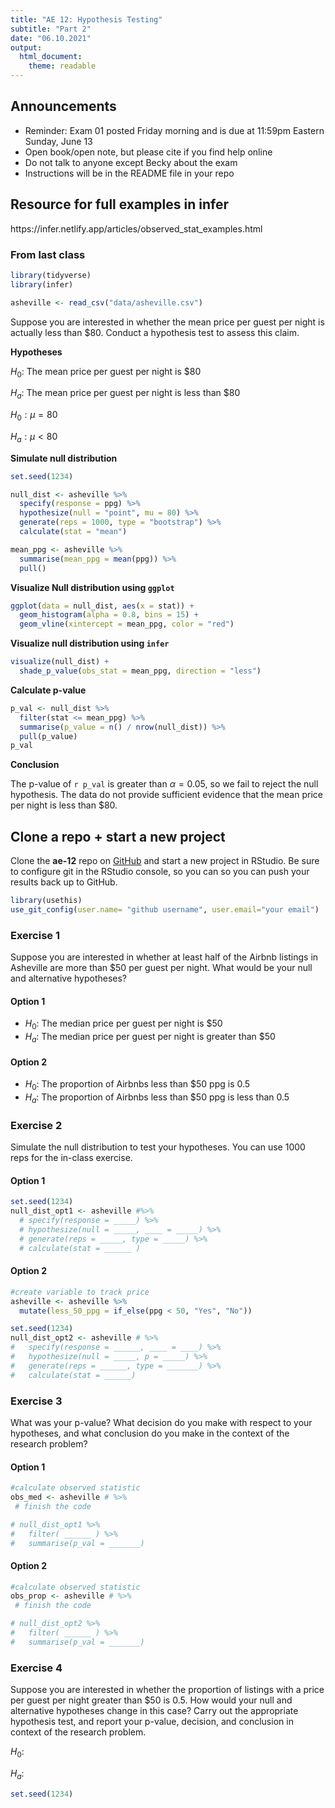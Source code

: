 ```yaml
---
title: "AE 12: Hypothesis Testing"
subtitle: "Part 2"
date: "06.10.2021"
output: 
  html_document:
    theme: readable
---
```


## Announcements
- Reminder: Exam 01 posted Friday morning and is due at 11:59pm Eastern Sunday, June 13
- Open book/open note, but please cite if you find help online
- Do not talk to anyone except Becky about the exam
- Instructions will be in the README file in your repo

## Resource for full examples in infer

https://infer.netlify.app/articles/observed_stat_examples.html

### From last class

```r
library(tidyverse)
library(infer)
```

```r
asheville <- read_csv("data/asheville.csv")
```

Suppose you are interested in whether the mean price per guest per night is actually less than $80. Conduct a hypothesis test to assess this claim.

**Hypotheses**

$H_0$: The mean price per guest per night is $80

$H_a$: The mean price per guest per night is less than $80

$H_0: \mu = 80$

$H_a: \mu < 80$

**Simulate null distribution**

```r
set.seed(1234)
```

```r
null_dist <- asheville %>%
  specify(response = ppg) %>%
  hypothesize(null = "point", mu = 80) %>%
  generate(reps = 1000, type = "bootstrap") %>%
  calculate(stat = "mean")
```

```r
mean_ppg <- asheville %>%
  summarise(mean_ppg = mean(ppg)) %>%
  pull()
```

**Visualize Null distribution using `ggplot`**

```r
ggplot(data = null_dist, aes(x = stat)) +
  geom_histogram(alpha = 0.8, bins = 15) + 
  geom_vline(xintercept = mean_ppg, color = "red")
```

**Visualize null distribution using `infer`**

```r
visualize(null_dist) +
  shade_p_value(obs_stat = mean_ppg, direction = "less")
```

**Calculate p-value**

```r
p_val <- null_dist %>%
  filter(stat <= mean_ppg) %>%
  summarise(p_value = n() / nrow(null_dist)) %>%
  pull(p_value)
p_val
```

**Conclusion**

The p-value of `r p_val` is greater than $\alpha = 0.05$, so we fail to reject the null hypothesis. The data do not provide sufficient evidence that the mean price per night is less than $80. 


## Clone a repo + start a new project

Clone the **ae-12** repo on [GitHub](https://github.com/sta199-summer2021) and start a new project in RStudio. Be sure to configure git in the RStudio console, so you can so you can push your results back up to GitHub.

```r
library(usethis)
use_git_config(user.name= "github username", user.email="your email")
```

### Exercise 1

Suppose you are interested in whether at least half of the Airbnb listings in Asheville are more than $50 per guest per night. What would be your null and alternative hypotheses?

#### Option 1 

- $H_0$: The median price per guest per night is $50
- $H_a$: The median price per guest per night is greater than $50

#### Option 2

- $H_0$: The proportion of Airbnbs less than $50 ppg is 0.5
- $H_a$: The proportion of Airbnbs less than $50 ppg is less than  0.5

### Exercise 2

Simulate the null distribution to test your hypotheses. You can use 1000 reps for the in-class exercise.

#### Option 1 

```r
set.seed(1234)
null_dist_opt1 <- asheville #%>%
  # specify(response = _____) %>%
  # hypothesize(null = _____, ____ = _____) %>%
  # generate(reps = _____, type = _____) %>%
  # calculate(stat = ______ )
```

#### Option 2

```r
#create variable to track price
asheville <- asheville %>%
  mutate(less_50_ppg = if_else(ppg < 50, "Yes", "No"))
```

```r
set.seed(1234)
null_dist_opt2 <- asheville # %>%
#   specify(response = ______, ____ = ____) %>%
#   hypothesize(null = _____, p = _____) %>%
#   generate(reps = ______, type = _______) %>%
#   calculate(stat = ______)
```


### Exercise 3

What was your p-value? What decision do you make with respect to your 
hypotheses, and what conclusion do you make in the context of the research
problem?

#### Option 1

```r
#calculate observed statistic
obs_med <- asheville # %>%
 # finish the code

```

```r
# null_dist_opt1 %>%
#   filter( ______ ) %>%
#   summarise(p_val = _______)
```


#### Option 2

```r
#calculate observed statistic
obs_prop <- asheville # %>%
 # finish the code
```

```r
# null_dist_opt2 %>%
#   filter( ______ ) %>%
#   summarise(p_val = _______)
```


### Exercise 4

Suppose you are interested in whether the proportion of listings with a price per guest per night greater than $50 is 0.5. How would your null and 
alternative hypotheses change in this case? Carry out the appropriate
hypothesis test, and report your p-value, decision, and conclusion in context of the research problem. 

$H_0$: 

$H_a$: 

```r
set.seed(1234)

```

